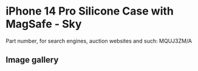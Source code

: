 # iPhone 14 Pro Silicone Case with MagSafe - Sky

Part number, for search engines, auction websites and such: MQUJ3ZM/A

## Image gallery

<div style={{ width: "768px" }}>
  <GalleryComponent
    images={[
      {
        original: "/everysource/MQUJ3",
        thumbnail: "/everypreview/MQUJ3",
      },
      {
        original: "/everysource/MQUJ3_AV1",
        thumbnail: "/everypreview/MQUJ3_AV1",
      },
      {
        original: "/everysource/MQUJ3_AV2",
        thumbnail: "/everypreview/MQUJ3_AV2",
      },
      {
        original: "/everysource/MQUJ3_AV3",
        thumbnail: "/everypreview/MQUJ3_AV3",
      },
      {
        original: "/everysource/MQUJ3_AV4",
        thumbnail: "/everypreview/MQUJ3_AV4",
      },
      {
        original: "/everysource/MQUJ3_AV5",
        thumbnail: "/everypreview/MQUJ3_AV5",
      }
    ]}
  />
</div>